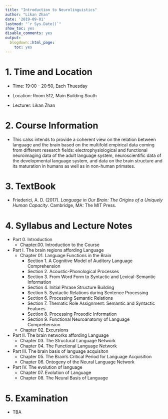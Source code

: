 ```yaml
---
title: "Introduction to Neurolinguistics"
author: "Likan Zhan"
date: '2019-09-01'
lastmod: "`r Sys.Date()`"
show_toc: yes
disable_comments: yes
output:
  blogdown::html_page:
    toc: yes
---
```


# 1. Time and Location

- Time: 19:00 - 20:50, Each Thuesday

- Location: Room 512, Main Building South

- Lecturer: Likan Zhan

# 2. Course Information

- This calss intends to provide a coherent view on the relation between language and the brain based on the multifold empirical data coming from different research fields: electrophysiological and functional neuroimaging data of the adult language system, neuroscientific data of the developmental language system, and data on the brain structure and its maturation in humans as well as in non-human primates.

# 3. TextBook

- Friederici, A. D. (2017). *Language in Our Brain: The Origins of a Uniquely Human Capacity*. Cambridge, MA: The MIT Press.

<!---
- Ahlsen, E. (2006). *Introduction to Neurolinguistics*. Amsterdam, The Netherlands: John Benjamins Publishing.
- Ingram, J. C. L. (2007). *Neurolinguistics: An Introduction to Spoken Language Processing and its Disorders*. Cambridge, UK: Cambridge University Press.
- Kemmerer, D. (2014). *Cognitive Neuroscience of Language*. New York, NY: Psychology Press.
- Schnelle, H. (2010). *Language in the Brain*. Cambirdge, UK: Cambridge University Press.
--->

# 4. Syllabus and Lecture Notes

- Part 0. Introduction
  - Chapter.00. Introduction to the Course [<i class="far fa-file-pdf"> \faFilePdf[regular] </i>](https://appendix.likan.info/Introduction-to-Neurolinguistics/CH_00.pdf)

- Part I. The brain regions affording Language
  - Chapter 01. Language Functions in the Brain
    - Section 1. A Cognitive Model of Auditory Language Comprehension [<i class="far fa-file-pdf"> \faFilePdf[regular] </i>](https://appendix.likan.info/Introduction-to-Neurolinguistics/CH_01_1.pdf)
    - Section 2. Acoustic-Phonological Processes [<i class="far fa-file-pdf"> \faFilePdf[regular] </i>](https://appendix.likan.info/Introduction-to-Neurolinguistics/CH_01_2.pdf)
    - Section 3. From Word Form to Syntactic and Lexical-Semantic Information [<i class="far fa-file-pdf"> \faFilePdf[regular] </i>](https://appendix.likan.info/Introduction-to-Neurolinguistics/CH_01_3.pdf)
    - Section 4. Initial Phrase Structure Building [<i class="far fa-file-pdf"> \faFilePdf[regular] </i>](https://appendix.likan.info/Introduction-to-Neurolinguistics/CH_01_4.pdf)
    - Section 5. Syntactic Relations during Sentence Processing  [<i class="far fa-file-pdf"> \faFilePdf[regular] </i>](https://appendix.likan.info/Introduction-to-Neurolinguistics/CH_01_5.pdf)
    - Section 6. Processing Semantic Relations
    - Section 7. Thematic Role Assignment: Semantic and Syntactic Features
    - Section 8. Processing Prosodic Information
    - Section 9. Functional Neuroanatomy of Language Comprehension

  - Chapter 02. Excursions

- Part II. The brain networks affording Language
  - Chapter 03. The Structural Language Network
  - Chapter 04. The Functional Language Network

- Part III. The brain basis of language acquisiton
  - Chapter 05. The Brain’s Critical Period for Language Acquisition
  - Chapter 06. Ontogeny of the Neural Language Network

- Part IV. The evolution of language
  - Chapter 07. Evolution of Language
  - Chapter 08. The Neural Basis of Language

# 5. Examination

- TBA
<!---
- Time and location: **08:00-09:50, July 13**, **Room 104, Teaching Building 4**;
- Structure of the exam: 65 multiple choices, selected from the *learning check* problems of chapters *1 - 13*; 2 essay questions, selected from the *odd-numbered problems* of chapters *9 - 13*.
--->
